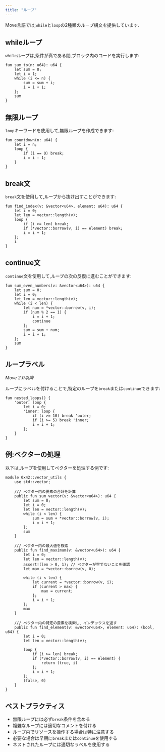 ```yaml
---
title: "ループ"
---
```








Move言語では,`while`と`loop`の2種類のループ構文を提供しています.

## whileループ

`while`ループは,条件が真である間,ブロック内のコードを実行します:

```move
fun sum_to(n: u64): u64 {
    let sum = 0;
    let i = 1;
    while (i <= n) {
        sum = sum + i;
        i = i + 1;
    };
    sum
}
```

## 無限ループ

`loop`キーワードを使用して,無限ループを作成できます:

```move
fun countdown(n: u64) {
    let i = n;
    loop {
        if (i == 0) break;
        i = i - 1;
    }
}
```

## break文

`break`文を使用して,ループから抜け出すことができます:

```move
fun find_index(v: &vector<u64>, element: u64): u64 {
    let i = 0;
    let len = vector::length(v);
    loop {
        if (i >= len) break;
        if (*vector::borrow(v, i) == element) break;
        i = i + 1;
    };
    i
}
```

## continue文

`continue`文を使用して,ループの次の反復に進むことができます:

```move
fun sum_even_numbers(v: &vector<u64>): u64 {
    let sum = 0;
    let i = 0;
    let len = vector::length(v);
    while (i < len) {
        let num = *vector::borrow(v, i);
        if (num % 2 == 1) {
            i = i + 1;
            continue
        };
        sum = sum + num;
        i = i + 1;
    };
    sum
}
```

## ループラベル

_Move 2.0以降_

ループにラベルを付けることで,特定のループを`break`または`continue`できます:

```move
fun nested_loops() {
    'outer: loop {
        let i = 0;
        'inner: loop {
            if (i >= 10) break 'outer;
            if (i >= 5) break 'inner;
            i = i + 1;
        };
    }
}
```

## 例:ベクターの処理

以下は,ループを使用してベクターを処理する例です:

```move
module 0x42::vector_utils {
    use std::vector;

    /// ベクター内の要素の合計を計算
    public fun sum_vector(v: &vector<u64>): u64 {
        let sum = 0;
        let i = 0;
        let len = vector::length(v);
        while (i < len) {
            sum = sum + *vector::borrow(v, i);
            i = i + 1;
        };
        sum
    }

    /// ベクター内の最大値を検索
    public fun find_maximum(v: &vector<u64>): u64 {
        let i = 0;
        let len = vector::length(v);
        assert!(len > 0, 1); // ベクターが空でないことを確認
        let max = *vector::borrow(v, 0);
        
        while (i < len) {
            let current = *vector::borrow(v, i);
            if (current > max) {
                max = current;
            };
            i = i + 1;
        };
        max
    }

    /// ベクター内の特定の要素を検索し、インデックスを返す
    public fun find_element(v: &vector<u64>, element: u64): (bool, u64) {
        let i = 0;
        let len = vector::length(v);
        
        loop {
            if (i >= len) break;
            if (*vector::borrow(v, i) == element) {
                return (true, i)
            };
            i = i + 1;
        };
        (false, 0)
    }
}
```

## ベストプラクティス

- 無限ループには必ず`break`条件を含める
- 複雑なループには適切なコメントを付ける
- ループ内でリソースを操作する場合は特に注意する
- 必要な場合は早期に`break`または`continue`を使用する
- ネストされたループには適切なラベルを使用する

